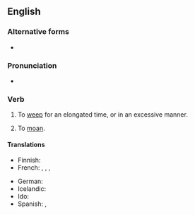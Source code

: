 ==English==

===Alternative forms===
* {{l|en|cry one's heart out}}

===Pronunciation===
* {{audio|en|en-au-cry one's eyes out.ogg|Audio (AU)}}

===Verb===
{{head|en|verb}}

# {{lb|en|idiomatic}} To [[weep]] for an elongated time, or in an excessive manner.
#: {{syn|en|weep buckets}}
# {{lb|en|idiomatic}} To [[moan]]. {{rfex|en}} <!--Do we mean complain/whinge, or moan in pain?-->

====Translations====
{{trans-top|to weep for an elongated time}}
* Finnish: {{t|fi|itkeä silmät päästään}}
* French: {{t+|fr|pleurer à chaudes larmes}}, {{t+|fr|pleurer comme une madeleine}}, {{t+|fr|pleurer toutes les larmes de son corps}}, {{t|fr|[[à mouchoir que veux-tu|pleurer à mouchoir que veux-tu]]}}
{{trans-mid}}
* German: {{t+|de|sich die Augen ausweinen}}
* Icelandic: {{t|is|hágráta}}
* Ido: {{t+|io|ploregar}}
* Spanish: {{t|es|llorar como una Magdalena}}, {{t|es|llorar a moco tendido}}
{{trans-bottom}}

{{trans-see|to moan|moan}}
